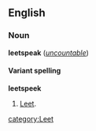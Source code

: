 ==English==
===Noun===
'''leetspeak''' (''[[uncountable]]'')

====Variant spelling====
'''leetspeek'''

#[[Leet]].
[[category:Leet]]